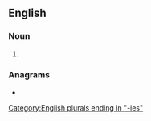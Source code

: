==English==

===Noun===
{{head|en|noun plural form}}

# {{plural of|rafie|lang=en}}

===Anagrams===
* {{anagrams|en|Faries|faires|ferias|fraise|sefira}}

[[Category:English plurals ending in "-ies"]]